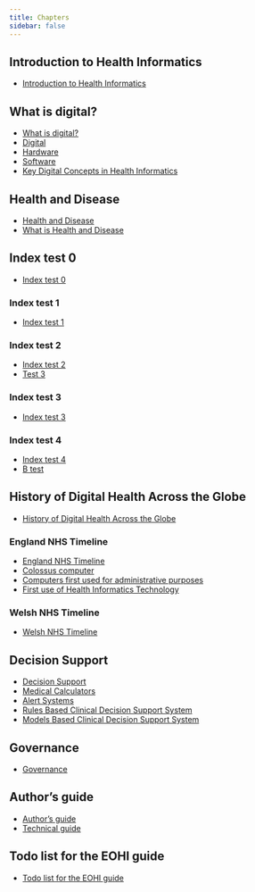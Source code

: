 ```yaml
---
title: Chapters
sidebar: false
---
```



## Introduction to Health Informatics

* [Introduction to Health Informatics](/chapters/1-introduction/index.qmd)


## What is digital?

* [What is digital?](/chapters/2-what-is-digital/index.qmd)
* [Digital](/chapters/2-what-is-digital/1-digital.qmd)
* [Hardware](/chapters/2-what-is-digital/2-hardware.qmd)
* [Software](/chapters/2-what-is-digital/3-software.qmd)
* [Key Digital Concepts in Health Informatics](/chapters/2-what-is-digital/4-key-digital-concepts-in-health-informatics.qmd)


## Health and Disease

* [Health and Disease](/chapters/3-health-and-disease/index.qmd)
* [What is Health and Disease](/chapters/3-health-and-disease/1-what-is-health.qmd)


## Index test 0

* [Index test 0](/chapters/4-healthcare-professionals-facing-systems/index.qmd)

### Index test 1

* [Index test 1](/chapters/4-healthcare-professionals-facing-systems/test-1/index.qmd)

### Index test 2

* [Index test 2](/chapters/4-healthcare-professionals-facing-systems/test-1/test-2/index.qmd)
* [Test 3](/chapters/4-healthcare-professionals-facing-systems/test-1/test-2/test-3.qmd)

### Index test 3

* [Index test 3](/chapters/4-healthcare-professionals-facing-systems/test-1/test-2/a-test-3/index.qmd)

### Index test 4

* [Index test 4](/chapters/4-healthcare-professionals-facing-systems/test-1/test-2/a-test-3/test-4/index.qmd)
* [B test](/chapters/4-healthcare-professionals-facing-systems/test-1/test-2/a-test-3/test-4/b-test.qmd)


## History of Digital Health Across the Globe

* [History of Digital Health Across the Globe](/chapters/7-history-of-digital-health-across-the-globe/index.qmd)

### England NHS Timeline

* [England NHS Timeline](/chapters/7-history-of-digital-health-across-the-globe/1-england/index.qmd)
* [Colossus computer](/chapters/7-history-of-digital-health-across-the-globe/1-england/colossus-computer.qmd)
* [Computers first used for administrative purposes](/chapters/7-history-of-digital-health-across-the-globe/1-england/computers-first-used-for-administrative-purposes.qmd)
* [First use of Health Informatics Technology](/chapters/7-history-of-digital-health-across-the-globe/1-england/first-use-of-hit.qmd)

### Welsh NHS Timeline

* [Welsh NHS Timeline](/chapters/7-history-of-digital-health-across-the-globe/2-wales/index.qmd)


## Decision Support

* [Decision Support](/chapters/9-clinical-decision-support-systems/index.qmd)
* [Medical Calculators](/chapters/9-clinical-decision-support-systems/1-medical-calculators.qmd)
* [Alert Systems](/chapters/9-clinical-decision-support-systems/2-alert-systems.qmd)
* [Rules Based Clinical Decision Support System](/chapters/9-clinical-decision-support-systems/3-rules-based.qmd)
* [Models Based Clinical Decision Support System](/chapters/9-clinical-decision-support-systems/4-models-based.qmd)


## Governance

* [Governance](/chapters/13-governance/index.qmd)


## Author's guide

* [Author's guide](/chapters/28-authors-guide/index.qmd)
* [Technical guide](/chapters/28-authors-guide/1-technical-guide.qmd)


## Todo list for the EOHI guide

* [Todo list for the EOHI guide](/chapters/29-todo.qmd)
